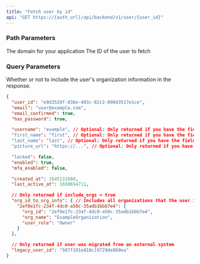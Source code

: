 ```yaml
---
title: "Fetch user by id"
api: "GET https://{auth_url}/api/backend/v1/user/{user_id}"
---
```


### Path Parameters

<ParamField path="auth_url" type="string" required>
  The domain for your application
</ParamField>

<ParamField path="user_id" type="string" required>
  The ID of the user to fetch
</ParamField>

### Query Parameters

<ParamField query="include_orgs" default="false">
  Whether or not to include the user's organization information in the response.
</ParamField>

<ResponseExample>

```json
{
  "user_id": "e9d3520f-836e-403c-82c2-09843517e1ce",
  "email": "user@example.com",
  "email_confirmed": true,
  "has_password": true,

  "username": "example", // Optional: Only returned if you have the field enabled as part of your user schema
  "first_name": "first", // Optional: Only returned if you have the field enabled as part of your user schema
  "last_name": "last", // Optional: Only returned if you have the field enabled as part of your user schema
  "picture_url": "https://...", // Optional: Only returned if you have the field enabled as part of your user schema

  "locked": false,
  "enabled": true,
  "mfa_enabled": false,

  "created_at": 1645131680,
  "last_active_at": 1650654711,

  // Only returned if include_orgs = true
  "org_id_to_org_info": { // Includes all organizations that the user is a member of
    "2ef0e1fc-234f-4dc0-a50c-35adb1bbb7e4": {
      "org_id": "2ef0e1fc-234f-4dc0-a50c-35adb1bbb7e4",
      "org_name": "ExampleOrganization",
      "user_role": "Owner"
    }
  },

  // Only returned if user was migrated from an external system
  "legacy_user_id": "507f191e810c19729de860ea"
}
```

</ResponseExample>

